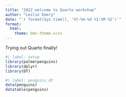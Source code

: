 ```yaml
---
title: "2022 welcome to Quarto workshop"
author: "Leslie Emery"
date: "`r format(Sys.time(), '%Y-%m-%d %I:%M %Z')`"
format: 
  html:
    theme: bms-theme.scss
---
```


Trying out Quarto finally!

```r
#| label: setup
library(palmerpenguins)
library(dplyr)
library(DT)
```

```r
#| label: penguins_dt
data(penguins)
datatable(penguins)
```
